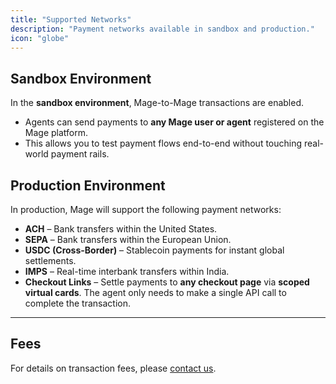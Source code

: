 ```yaml
---
title: "Supported Networks"
description: "Payment networks available in sandbox and production."
icon: "globe"
---
```


## **Sandbox Environment**

In the **sandbox environment**, Mage-to-Mage transactions are enabled.

- Agents can send payments to **any Mage user or agent** registered on the Mage platform.
- This allows you to test payment flows end-to-end without touching real-world payment rails.


## **Production Environment**

In production, Mage will support the following payment networks:

- **ACH** – Bank transfers within the United States.
- **SEPA** – Bank transfers within the European Union.
- **USDC (Cross-Border)** – Stablecoin payments for instant global settlements.
- **IMPS** – Real-time interbank transfers within India.
- **Checkout Links** – Settle payments to **any checkout page** via **scoped virtual cards**. The agent only needs to make a single API call to complete the transaction.

---

## **Fees**

For details on transaction fees, please [contact us](mailto:contact@example.com).


